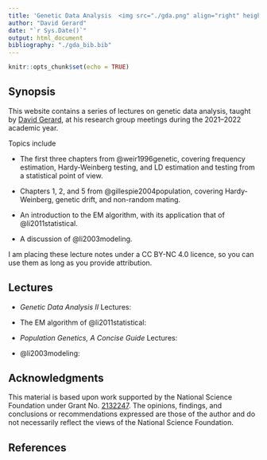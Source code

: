 ```yaml
---
title: 'Genetic Data Analysis  <img src="./gda.png" align="right" height="50" />'
author: "David Gerard"
date: "`r Sys.Date()`"
output: html_document
bibliography: "./gda_bib.bib"
---
```


```r
knitr::opts_chunk$set(echo = TRUE)
```

## Synopsis

This website contains a series of lectures on genetic data analysis, taught by [David Gerard](https://dcgerard.github.io/), at his research group meetings during the 2021--2022 academic year.

Topics include

- The first three chapters from @weir1996genetic, covering frequency estimation, Hardy-Weinberg testing, and LD estimation and testing from a statistical point of view.

- Chapters 1, 2, and 5 from @gillespie2004population, covering Hardy-Weinberg, genetic drift, and non-random mating.

- An introduction to the EM algorithm, with its application that of @li2011statistical.

- A discussion of @li2003modeling.

I am placing these lecture notes under a CC BY-NC 4.0 licence, so you can use them as long as you provide attribution.

## Lectures

- *Genetic Data Analysis II* Lectures:

- The EM algorithm of @li2011statistical:

- *Population Genetics, A Concise Guide* Lectures:

- @li2003modeling:

## Acknowledgments

This material is based upon work supported by the National Science Foundation under Grant No. [2132247](https://www.nsf.gov/awardsearch/showAward?AWD_ID=2132247). The opinions, findings, and conclusions or recommendations expressed are those of the author and do not necessarily reflect the views of the National Science Foundation.

## References
